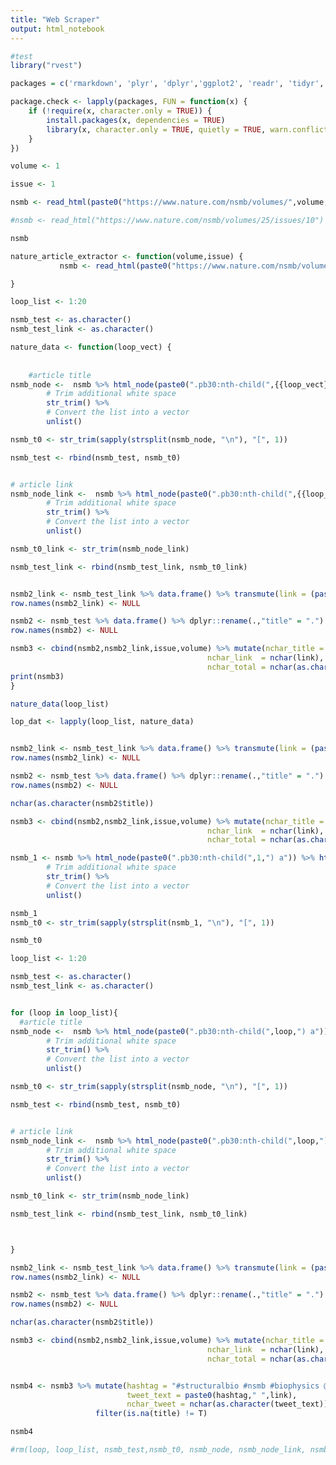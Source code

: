 ```yaml
---
title: "Web Scraper"
output: html_notebook
---
```




```r

#test
library("rvest")

packages = c('rmarkdown', 'plyr', 'dplyr','ggplot2', 'readr', 'tidyr', 'stringr',  'knitr', 'sparklyr', 'shiny', 'data.table', 'zoo','fasttime',"twitteR","openssl","httpuv" , 'rvest', 'httr','jsonlite','lubridate', 'twitteR')

package.check <- lapply(packages, FUN = function(x) {
    if (!require(x, character.only = TRUE)) {
        install.packages(x, dependencies = TRUE)
        library(x, character.only = TRUE, quietly = TRUE, warn.conflicts = FALSE)
    }
})


```

```r
volume <- 1

issue <- 1

nsmb <- read_html(paste0("https://www.nature.com/nsmb/volumes/",volume,"/issues/",issue))

#nsmb <- read_html("https://www.nature.com/nsmb/volumes/25/issues/10") 

nsmb
```


```r

nature_article_extractor <- function(volume,issue) {
           nsmb <- read_html(paste0("https://www.nature.com/nsmb/volumes/",volume,"/issues/",issue))

}

```


```r


loop_list <- 1:20

nsmb_test <- as.character()
nsmb_test_link <- as.character()

nature_data <- function(loop_vect) {
  
  
    #article title
nsmb_node <-  nsmb %>% html_node(paste0(".pb30:nth-child(",{{loop_vect}},") a")) %>% html_text()  %>% 
        # Trim additional white space
        str_trim() %>%                       
        # Convert the list into a vector
        unlist()

nsmb_t0 <- str_trim(sapply(strsplit(nsmb_node, "\n"), "[", 1)) 

nsmb_test <- rbind(nsmb_test, nsmb_t0)


# article link
nsmb_node_link <-  nsmb %>% html_node(paste0(".pb30:nth-child(",{{loop_vect}},") a")) %>% html_attr('href')  %>% 
        # Trim additional white space
        str_trim() %>%                       
        # Convert the list into a vector
        unlist()

nsmb_t0_link <- str_trim(nsmb_node_link) 

nsmb_test_link <- rbind(nsmb_test_link, nsmb_t0_link)


nsmb2_link <- nsmb_test_link %>% data.frame() %>% transmute(link = (paste0("https://www.nature.com",.)))
row.names(nsmb2_link) <- NULL

nsmb2 <- nsmb_test %>% data.frame() %>% dplyr::rename(.,"title" = ".")
row.names(nsmb2) <- NULL

nsmb3 <- cbind(nsmb2,nsmb2_link,issue,volume) %>% mutate(nchar_title = nchar(as.character(title)),
                                            nchar_link  = nchar(link),
                                            nchar_total = nchar(as.character(title)) + nchar(link))
print(nsmb3)
}

nature_data(loop_list)

lop_dat <- lapply(loop_list, nature_data)


nsmb2_link <- nsmb_test_link %>% data.frame() %>% transmute(link = (paste0("https://www.nature.com",.)))
row.names(nsmb2_link) <- NULL

nsmb2 <- nsmb_test %>% data.frame() %>% dplyr::rename(.,"title" = ".")
row.names(nsmb2) <- NULL

nchar(as.character(nsmb2$title))

nsmb3 <- cbind(nsmb2,nsmb2_link,issue,volume) %>% mutate(nchar_title = nchar(as.character(title)),
                                            nchar_link  = nchar(link),
                                            nchar_total = nchar(as.character(title)) + nchar(link))


```



```r
nsmb_1 <- nsmb %>% html_node(paste0(".pb30:nth-child(",1,") a")) %>% html_text()   %>% 
        # Trim additional white space
        str_trim() %>%                       
        # Convert the list into a vector
        unlist()

nsmb_1
nsmb_t0 <- str_trim(sapply(strsplit(nsmb_1, "\n"), "[", 1)) 

nsmb_t0
```

```r

loop_list <- 1:20

nsmb_test <- as.character()
nsmb_test_link <- as.character()


for (loop in loop_list){
  #article title
nsmb_node <-  nsmb %>% html_node(paste0(".pb30:nth-child(",loop,") a")) %>% html_text()  %>% 
        # Trim additional white space
        str_trim() %>%                       
        # Convert the list into a vector
        unlist()

nsmb_t0 <- str_trim(sapply(strsplit(nsmb_node, "\n"), "[", 1)) 

nsmb_test <- rbind(nsmb_test, nsmb_t0)


# article link
nsmb_node_link <-  nsmb %>% html_node(paste0(".pb30:nth-child(",loop,") a")) %>% html_attr('href')  %>% 
        # Trim additional white space
        str_trim() %>%                       
        # Convert the list into a vector
        unlist()

nsmb_t0_link <- str_trim(nsmb_node_link) 

nsmb_test_link <- rbind(nsmb_test_link, nsmb_t0_link)



}

nsmb2_link <- nsmb_test_link %>% data.frame() %>% transmute(link = (paste0("https://www.nature.com",.)))
row.names(nsmb2_link) <- NULL

nsmb2 <- nsmb_test %>% data.frame() %>% dplyr::rename(.,"title" = ".")
row.names(nsmb2) <- NULL

nchar(as.character(nsmb2$title))

nsmb3 <- cbind(nsmb2,nsmb2_link,issue,volume) %>% mutate(nchar_title = nchar(as.character(title)),
                                            nchar_link  = nchar(link),
                                            nchar_total = nchar(as.character(title)) + nchar(link))


nsmb4 <- nsmb3 %>% mutate(hashtag = "#structuralbio #nsmb #biophysics @nature @NatureSMB",
                          tweet_text = paste0(hashtag," ",link),
                          nchar_tweet = nchar(as.character(tweet_text))) %>%
                   filter(is.na(title) != T)

nsmb4

#rm(loop, loop_list, nsmb_test,nsmb_t0, nsmb_node, nsmb_node_link, nsmb_t0_link, nsmb_test_link, nsmb2_link, nsmb2, nsmb3)
```







































